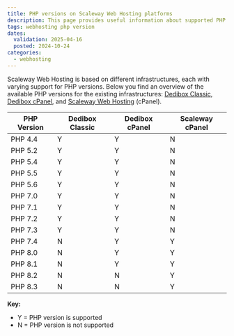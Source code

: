 ```yaml
---
title: PHP versions on Scaleway Web Hosting platforms
description: This page provides useful information about supported PHP versions across the different Web Hosting infrastructures.
tags: webhosting php version
dates:
  validation: 2025-04-16
  posted: 2024-10-24
categories:
  - webhosting
---
```



Scaleway Web Hosting is based on different infrastructures, each with varying support for PHP versions.
Below you find an overview of the available PHP versions for the existing infrastructures: [Dedibox Classic](/classic-hosting/), [Dedibox cPanel](/cpanel-hosting/), and [Scaleway Web Hosting](/webhosting/) (cPanel).

| PHP Version     | Dedibox Classic    | Dedibox cPanel    |  Scaleway cPanel    |
|-----------------|--------------------|-------------------|---------------------|
| PHP 4.4         | Y                  | Y                 | N                   |
| PHP 5.2         | Y                  | Y                 | N                   |
| PHP 5.4         | Y                  | Y                 | N                   |
| PHP 5.5         | Y                  | Y                 | N                   |
| PHP 5.6         | Y                  | Y                 | N                   |
| PHP 7.0         | Y                  | Y                 | N                   |
| PHP 7.1         | Y                  | Y                 | N                   |
| PHP 7.2         | Y                  | Y                 | N                   |
| PHP 7.3         | Y                  | Y                 | N                   |
| PHP 7.4         | N                  | Y                 | Y                   |
| PHP 8.0         | N                  | Y                 | Y                   |
| PHP 8.1         | N                  | Y                 | Y                   |
| PHP 8.2         | N                  | N                 | Y                   |
| PHP 8.3         | N                  | N                 | Y                   |

**Key:**
- Y = PHP version is supported
- N = PHP version is not supported

